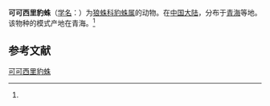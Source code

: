 {{Speciesbox
| name = 可可西里豹蛛
| status = 
| status_system = 
| image = 
| genus = Pardosa
| species = hohxilensis
| authority = (Song, 1995)<ref name='id13868'>{{cite web| url =http://www.bioinfo.cn/db05/BjdwSpecies.php?action=view&id=13868| title =可可西里豹蛛| work =《中国动物物种编目数据库》| publisher =中国科学院微生物研究所| author =中国科学院动物研究所| accessdate =2009-04-28| deadurl =yes| archiveurl =https://web.archive.org/web/20160305033540/http://www.bioinfo.cn/db05/BjdwSpecies.php?action=view&id=13868| archivedate =2016-03-05}}</ref>
}}

'''可可西里豹蛛'''（[[学名|学名]]：{{lang|la|''Pardosa hohxilensis''}}）为[[狼蛛科|狼蛛科]][[豹蛛属|豹蛛属]]的动物。在[[中国大陆|中国大陆]]，分布于[[青海|青海]]等地。该物种的模式产地在青海。<ref name='id13868'/>

== 参考文献 ==
{{reflist}}

{{Wikispecies|Pardosa hohxilensis}}
{{Taxonbar|from=Q2649043}}

[[Category:豹蛛属|可可西里豹蛛]]


{{蜘蛛小作品}}
